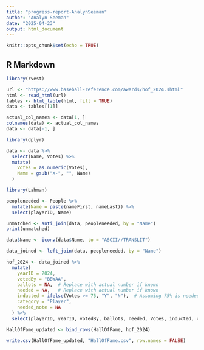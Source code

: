 ```yaml
---
title: "progress-report-AnalynSeeman"
author: "Analyn Seeman"
date: "2025-04-23"
output: html_document
---
```


```r
knitr::opts_chunk$set(echo = TRUE)
```

## R Markdown

```r

library(rvest)

url <- "https://www.baseball-reference.com/awards/hof_2024.shtml"
html <- read_html(url)
tables <- html_table(html, fill = TRUE)
data <- tables[[1]]

```
```r

actual_col_names <- data[1, ]
colnames(data) <- actual_col_names
data <- data[-1, ]

```


```r
library(dplyr)

data <- data %>%
  select(Name, Votes) %>%
  mutate(
    Votes = as.numeric(Votes),
    Name = gsub("X-", "", Name)
  )

```

```r

library(Lahman)

peopleneeded <- People %>%
  mutate(Name = paste(nameFirst, nameLast)) %>%
  select(playerID, Name)

unmatched <- anti_join(data, peopleneeded, by = "Name")
print(unmatched)

data$Name <- iconv(data$Name, to = "ASCII//TRANSLIT")

data_joined <- left_join(data, peopleneeded, by = "Name")

hof_2024 <- data_joined %>%
  mutate(
    yearID = 2024,
    votedBy = "BBWAA",
    ballots = NA,  # Replace with actual number if known
    needed = NA,   # Replace with actual number if known
    inducted = ifelse(Votes >= 75, "Y", "N"),  # Assuming 75% is needed
    category = "Player",
    needed_note = NA
  ) %>%
  select(playerID, yearID, votedBy, ballots, needed, Votes, inducted, category, needed_note)

HallOfFame_updated <- bind_rows(HallOfFame, hof_2024)

write.csv(HallOfFame_updated, "HallOfFame.csv", row.names = FALSE)

```

